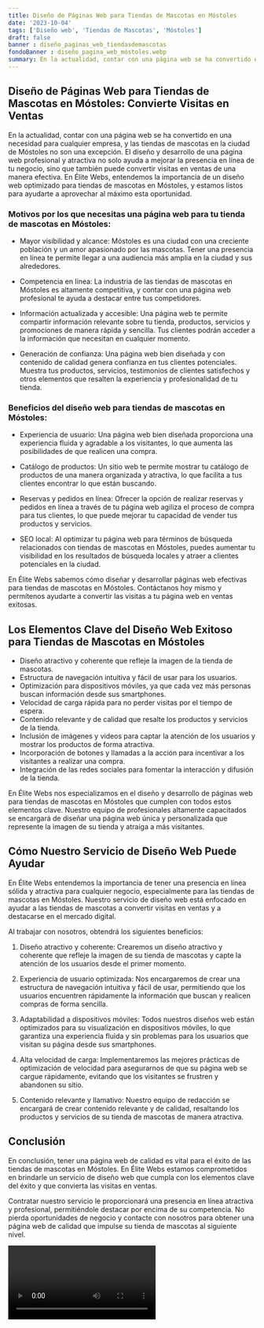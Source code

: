 ```yaml
---
title: Diseño de Páginas Web para Tiendas de Mascotas en Móstoles
date: '2023-10-04'
tags: ['Diseño web', 'Tiendas de Mascotas', 'Móstoles']
draft: false
banner : diseño_paginas_web_tiendasdemascotas
fondoBanner : diseño_pagina_web_móstoles.webp
summary: En la actualidad, contar con una página web se ha convertido en una necesidad para cualquier empresa, y las tiendas de mascotas en la ciudad de Móstoles no son una excepción. El diseño y desarrollo de una página web profesional y atractiva no solo ayuda a mejorar la presencia en línea de tu negocio, sino que también puede convertir visitas en ventas de una manera efectiva. En Élite Webs, entendemos la importancia de un diseño web optimizado para tiendas de mascotas en Móstoles, y estamos listos para ayudarte a aprovechar al máximo esta oportunidad.
---
```


## Diseño de Páginas Web para Tiendas de Mascotas en Móstoles: Convierte Visitas en Ventas

En la actualidad, contar con una página web se ha convertido en una necesidad para cualquier empresa, y las tiendas de mascotas en la ciudad de Móstoles no son una excepción. El diseño y desarrollo de una página web profesional y atractiva no solo ayuda a mejorar la presencia en línea de tu negocio, sino que también puede convertir visitas en ventas de una manera efectiva. En Élite Webs, entendemos la importancia de un diseño web optimizado para tiendas de mascotas en Móstoles, y estamos listos para ayudarte a aprovechar al máximo esta oportunidad.

### Motivos por los que necesitas una página web para tu tienda de mascotas en Móstoles:

- Mayor visibilidad y alcance: Móstoles es una ciudad con una creciente población y un amor apasionado por las mascotas. Tener una presencia en línea te permite llegar a una audiencia más amplia en la ciudad y sus alrededores.

- Competencia en línea: La industria de las tiendas de mascotas en Móstoles es altamente competitiva, y contar con una página web profesional te ayuda a destacar entre tus competidores. 

- Información actualizada y accesible: Una página web te permite compartir información relevante sobre tu tienda, productos, servicios y promociones de manera rápida y sencilla. Tus clientes podrán acceder a la información que necesitan en cualquier momento.

- Generación de confianza: Una página web bien diseñada y con contenido de calidad genera confianza en tus clientes potenciales. Muestra tus productos, servicios, testimonios de clientes satisfechos y otros elementos que resalten la experiencia y profesionalidad de tu tienda.

### Beneficios del diseño web para tiendas de mascotas en Móstoles:

- Experiencia de usuario: Una página web bien diseñada proporciona una experiencia fluida y agradable a los visitantes, lo que aumenta las posibilidades de que realicen una compra.

- Catálogo de productos: Un sitio web te permite mostrar tu catálogo de productos de una manera organizada y atractiva, lo que facilita a tus clientes encontrar lo que están buscando.

- Reservas y pedidos en línea: Ofrecer la opción de realizar reservas y pedidos en línea a través de tu página web agiliza el proceso de compra para tus clientes, lo que puede mejorar tu capacidad de vender tus productos y servicios.

- SEO local: Al optimizar tu página web para términos de búsqueda relacionados con tiendas de mascotas en Móstoles, puedes aumentar tu visibilidad en los resultados de búsqueda locales y atraer a clientes potenciales en la ciudad.

En Élite Webs sabemos cómo diseñar y desarrollar páginas web efectivas para tiendas de mascotas en Móstoles. Contáctanos hoy mismo y permítenos ayudarte a convertir las visitas a tu página web en ventas exitosas.

<GifSeo />

<Cta />

## Los Elementos Clave del Diseño Web Exitoso para Tiendas de Mascotas en Móstoles

- Diseño atractivo y coherente que refleje la imagen de la tienda de mascotas.
- Estructura de navegación intuitiva y fácil de usar para los usuarios.
- Optimización para dispositivos móviles, ya que cada vez más personas buscan información desde sus smartphones.
- Velocidad de carga rápida para no perder visitas por el tiempo de espera.
- Contenido relevante y de calidad que resalte los productos y servicios de la tienda.
- Inclusión de imágenes y videos para captar la atención de los usuarios y mostrar los productos de forma atractiva.
- Incorporación de botones y llamadas a la acción para incentivar a los visitantes a realizar una compra.
- Integración de las redes sociales para fomentar la interacción y difusión de la tienda.

En Élite Webs nos especializamos en el diseño y desarrollo de páginas web para tiendas de mascotas en Móstoles que cumplen con todos estos elementos clave. Nuestro equipo de profesionales altamente capacitados se encargará de diseñar una página web única y personalizada que represente la imagen de su tienda y atraiga a más visitantes.

## Cómo Nuestro Servicio de Diseño Web Puede Ayudar

En Élite Webs entendemos la importancia de tener una presencia en línea sólida y atractiva para cualquier negocio, especialmente para las tiendas de mascotas en Móstoles. Nuestro servicio de diseño web está enfocado en ayudar a las tiendas de mascotas a convertir visitas en ventas y a destacarse en el mercado digital.

Al trabajar con nosotros, obtendrá los siguientes beneficios:

1. Diseño atractivo y coherente: Crearemos un diseño atractivo y coherente que refleje la imagen de su tienda de mascotas y capte la atención de los usuarios desde el primer momento.

2. Experiencia de usuario optimizada: Nos encargaremos de crear una estructura de navegación intuitiva y fácil de usar, permitiendo que los usuarios encuentren rápidamente la información que buscan y realicen compras de forma sencilla.

3. Adaptabilidad a dispositivos móviles: Todos nuestros diseños web están optimizados para su visualización en dispositivos móviles, lo que garantiza una experiencia fluida y sin problemas para los usuarios que visitan su página desde sus smartphones.

4. Alta velocidad de carga: Implementaremos las mejores prácticas de optimización de velocidad para asegurarnos de que su página web se cargue rápidamente, evitando que los visitantes se frustren y abandonen su sitio.

5. Contenido relevante y llamativo: Nuestro equipo de redacción se encargará de crear contenido relevante y de calidad, resaltando los productos y servicios de su tienda de mascotas de manera atractiva.

## Conclusión

En conclusión, tener una página web de calidad es vital para el éxito de las tiendas de mascotas en Móstoles. En Élite Webs estamos comprometidos en brindarle un servicio de diseño web que cumpla con los elementos clave del éxito y que convierta las visitas en ventas.

Contratar nuestro servicio le proporcionará una presencia en línea atractiva y profesional, permitiéndole destacar por encima de su competencia. No pierda oportunidades de negocio y contacte con nosotros para obtener una página web de calidad que impulse su tienda de mascotas al siguiente nivel.

<Video />

<CtaBot job='Tiendas de Mascotas' city='Móstoles'/>

<Gmaps query='Móstoles+españa+maps' />